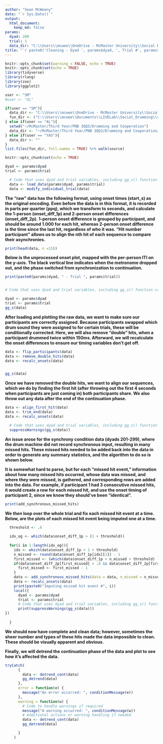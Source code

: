 ```yaml
---
author: "Sean McWeeny"
date: "`r Sys.Date()`"
output: 
  html_document:
    keep_md: false
params: 
  dyad: 209
  trial: 1
  data_dir: "C:\\Users\\mcwee\\OneDrive - McMaster University\\Social Drumming\\REAPER_trial_data\\"
title: "`r paste0('Cleaning - Dyad ', params$dyad, ', Trial #', params$trial)`"
---
```


```r
knitr::opts_chunk$set(warning = FALSE, echo = TRUE)
knitr::opts_chunk$set(echo = TRUE)
library(tidyverse)
library(rlang)
library(zoo)
library(ggplot2)

user <- "SM"
#user <- "AL"

if(user == "SM"){
  data_dir <- "C:\\Users\\mcwee\\OneDrive - McMaster University\\Social Drumming\\REAPER_trial_data\\"
  fun_dir <- ("C:\\Users\\mcwee\\Documents\\LIVELab\\Social_Drumming\\social_drumming_git\\functions\\")
} else if(user == "AL"){
  setwd("~/McMaster/Third Year/PNB 3QQ3/Drumming and Cooperation")
  data_dir <- "~/McMaster/Third Year/PNB 3QQ3/Drumming and Cooperation/Data/"
} else if(user == "YAS"){
  data_dir <- ""
}
list.files(fun_dir, full.names = TRUE) %>% walk(source)

```

```r
knitr::opts_chunk$set(echo = TRUE)

dyad <- params$dyad
trial <- params$trial

  # Code that uses dyad and trial variables, including gg_s() function calls
  data <- load_data(params$dyad, params$trial)
  data <- modify_individual_trial(data)

```

**The "raw" data has the following format, using onset times (start_s) as the original encoding. Even before the data is in this format, it is recorded in parts per quarter (ppq), which we transform to seconds, and calculate the 1-person (onset_diff_1p) and 2-person onset differences (onset_diff_2p). 1-person onset difference is grouped by participant, and should be around 1.000 for each hit, whereas 2-person onset difference is the time since the last hit, regardless of who it was. "Hit number participant" allows us to align the nth hit of each sequence to compare their asynchronies.**

```r

print(head(data, n =15))

```


**Below is the unprocessed onset plot, mapped with the per-person ITI on the y-axis. The black vertical line indicates when the metronome dropped out, and the phase switched from synchronization to continuation.**

```r
print(paste0(params$dyad, " - Trial ", params$trial))


# Code that uses dyad and trial variables, including gg_s() function calls

dyad <- params$dyad
trial <- params$trial
gg_s(data)

```

**After loading and plotting the raw data, we want to make sure our participants are correctly assigned. Because participants swapped which drum sound they were assigned to for certain trials, these will be conditionally corrected. Here, we will also remove "double" hits, when a participant drummed twice within 150ms. Afterward, we will recalculate the onset differences to ensure our timing variables don't get off.**

```r
data <- flip_participants(data)
data <- remove_double_hits(data)
data <- recalc_onsets(data)


gg_s(data)
```


**Once we have removed the double hits, we want to align our sequences, which we do by finding the first hit (after throwing out the first 4 seconds when participants are just coming in) both participants share. We also throw out any data after the end of the continuation phase.**

```r
data <- align_first_hit(data)
data <- trim_end(data)
data <- recalc_onsets(data)

  # Code that uses dyad and trial variables, including gg_s() function calls
  suppressWarnings(gg_s(data))

```

**An issue arose for the synchrony condition data (dyads 201-299), where the drum machine did not record synchronous input, resulting in many missed hits. These missed hits needed to be added back into the data in order to generate any summary statistics, and the algorithm to do so is shown below.**

**It is somewhat hard to parse, but for each "missed hit event," information about how many missed hits occurred, whose data was missed, and where they were missed, is gathered, and corresponding rows are added into the data. For example, if participant 1 had 3 consecutive missed hits, it would create a row for each missed hit, and use the onset timing of participant 2, since we know they should've been "identical".**


```r
print(add_synchronous_missed_hits)

```


**We then loop over the whole trial and fix each missed hit event at a time. Below, are the plots of each missed hit event being imputed one at a time.**

```r
  threshold <- .6
  
  idx_og <- which(data$onset_diff_1p > (1 + threshold))
  
  for(i in 1:length(idx_og)){
    idx <- which(data$onset_diff_1p > 1 + threshold)
    n_missed <- round(data$onset_diff_1p[idx][1]) - 1
    first_missed <- (which(data$onset_diff_1p > n_missed + threshold) - n_missed)[1]
    if(data$onset_diff_2p[first_missed] > .8 && data$onset_diff_2p[first_missed-1] >.8 ){
      first_missed <- first_missed - 1  
    }
    data <- add_synchronous_missed_hits(data = data, n_missed = n_missed, where = first_missed, participant = 3 - data$participant[first_missed])
    data <- recalc_onsets(data)
    print(paste0("Imputing missed hit event #", i))
    local({
      dyad <- params$dyad
      trial <- params$trial
      # Code that uses dyad and trial variables, including gg_s() function calls
      print(suppressWarnings(gg_s(data)))
})
    
  }

```

**We should now have complete and clean data; however, sometimes the sheer number and types of these hits made the data impossible to clean. These should be visually apparent and obvious.**


**Finally, we will detrend the continuation phase of the data and plot to see how it's affected the data.**
```r

tryCatch(
      {
        data <- detrend_cont(data)
        gg_detrend(data)
      },
      error = function(e) {
        message("An error occurred: ", conditionMessage(e))
      },
      warning = function(w) {
        # Code to handle warnings if required
        message("A warning occurred: ", conditionMessage(w))
        # Additional actions or warning handling if needed
        data <- detrend_cont(data)
        gg_detrend(data)

      }
    )    

```
